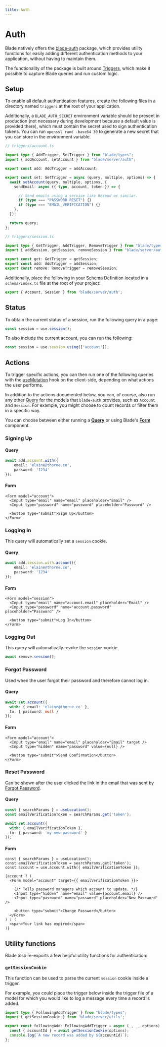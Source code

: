 ```yaml
---
title: Auth
---
```


# Auth

Blade natively offers the [blade-auth](https://github.com/ronin-co/blade/tree/main/packages/blade-auth) package,
which provides utility functions for easily adding different authentication methods to your application,
without having to maintain them.

The functionality of the package is built around [Triggers](/models/triggers), which make
it possible to capture Blade queries and run custom logic.

## Setup

To enable all default authentication features, create the following files in a directory
named `triggers` at the root of your application.

Additionally, a `BLADE_AUTH_SECRET` environment variable should be present in production
(not necessary during development because a default value is provided there), which must
contain the secret used to sign authentication tokens. You can run `openssl rand -base64 30` to
generate a new secret that you can store in the environment variable.

```ts
// triggers/account.ts

import type { AddTrigger, SetTrigger } from "blade/types";
import { addAccount, setAccount } from "blade/server/auth";

export const add: AddTrigger = addAccount;

export const set: SetTrigger = async (query, multiple, options) => {
  await setAccount(query, multiple, options, {
    sendEmail: async ({ type, account, token }) => {

      // Send emails using a service like Resend or similar.
      if (type === "PASSWORD_RESET") {}
      if (type === "EMAIL_VERIFICATION") {}
    },
  });

  return query;
};
```

```ts
// triggers/session.ts

import type { GetTrigger, AddTrigger, RemoveTrigger } from "blade/types";
import { addSession, getSession, removeSession } from "blade/server/auth";

export const get: GetTrigger = getSession;
export const add: AddTrigger = addSession;
export const remove: RemoveTrigger = removeSession;
```

Additionally, place the following in your [Schema Definition](/models) located in
a `schema/index.ts` file at the root of your project:

```ts
export { Account, Session } from 'blade/server/auth';
```

## Status

To obtain the current status of a session, run the following query in a page:

```ts
const session = use.session();
```

To also include the current account, you can run the following:

```ts
const session = use.session.using(['account']);
```

## Actions

To trigger specific actions, you can then run one of the following queries with
the [useMutation](/hooks#usemutation-client) hook on the client-side, depending on what
actions the user performs.

In addition to the actions documented below, you can, of course, also run any
other [Query](/queries) for the models that `blade-auth` provides, such as `Account` and `Session`. For
example, you might choose to count records or filter them in a specific way.

You can choose between either running a **[Query](/hooks#usemutation-client)** or using Blade's **[Form](/components#form)** component.

### Signing Up

#### Query

```ts
await add.account.with({
    email: 'elaine@thorne.co',
    password: '1234'
});
```

#### Form

```tsx
<Form model="account">
  <Input type="email" name="email" placeholder="Email" />
  <Input type="password" name="password" placeholder="Password" />

  <button type="submit">Sign Up</button>
</Form>
```

### Logging In

This query will automatically set a `session` cookie.

#### Query

```ts
await add.session.with.account({
    email: 'elaine@thorne.co',
    password: '1234'
});
```

#### Form

```tsx
<Form model="session">
  <Input type="email" name="account.email" placeholder="Email" />
  <Input type="password" name="account.password" placeholder="Password" />

  <button type="submit">Log In</button>
</Form>
```

### Logging Out

This query will automatically revoke the `session` cookie.

```ts
await remove.session();
```

### Forgot Password

Used when the user forgot their password and therefore cannot log in.

#### Query

```ts
await set.account({
  with: { email: 'elaine@thorne.co' },
  to: { password: null }
});
```

#### Form

```tsx
<Form model="account">
  <Input type="email" name="email" placeholder="Email" target />
  <Input type="hidden" name="password" value={null} />

  <button type="submit">Send Confirmation</button>
</Form>
```

### Reset Password

Can be shown after the user clicked the link in the email that was sent by [Forgot Password](#forgot-password).

#### Query

```ts
const { searchParams } = useLocation();
const emailVerificationToken = searchParams.get('token');

await set.account({
  with: { emailVerificationToken },
  to: { password: 'my-new-password' }
});
```

#### Form

```tsx
const { searchParams } = useLocation();
const emailVerificationToken = searchParams.get('token');
const account = use.account.with({ emailVerificationToken });

{account ? (
  <Form model="account" target={{ emailVerificationToken }}>

    {/* Tells password managers which account to update. */}
    <Input type="hidden" name="email" value={account.email} />
    <Input type="password" name="password" placeholder="New Password" />

    <button type="submit">Change Password</button>
  </Form>
) : (
  <span>Your link has expired</span>
)}
```

## Utility functions

Blade also re-exports a few helpful utility functions for authentication:

### `getSessionCookie`

This function can be used to parse the current `session` cookie inside a trigger.

For example, you could place the trigger below inside the trigger file of a model for
which you would like to log a message every time a record is added.

```ts
import type { FollowingAddTrigger } from "blade/types";
import { getSessionCookie } from 'blade/server/utils';

export const followingAdd: FollowingAddTrigger = async (_, _, options) => {
  const { accountId } = await getSessionCookie(options);
  console.log(`A new record was added by ${accountId}`);
};
```